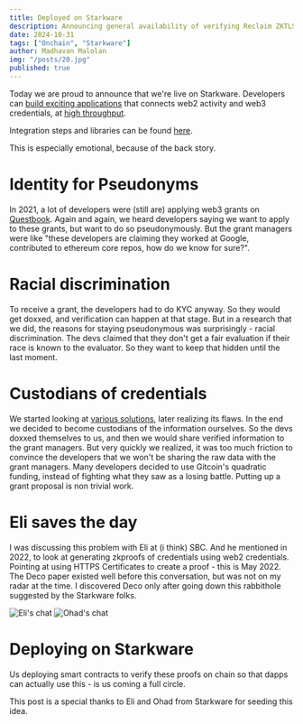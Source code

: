 ```yaml
---
title: Deployed on Starkware
description: Announcing general availability of verifying Reclaim ZKTLS on Starkware 
date: 2024-10-31
tags: ["Onchain", "Starkware"]
author: Madhavan Malolan
img: "/posts/20.jpg"
published: true
---
```


Today we are proud to announce that we're live on Starkware.  Developers can [build exciting applications](https://reclaimprotocol.org/blog/posts/zktls-rfps) that connects web2 activity and web3 credentials, at [high throughput](https://x.com/Starknet/status/1851499376142926005).

Integration steps and libraries can be found [here](https://github.com/reclaimprotocol/reclaim-starknet-sdk).

This is especially emotional, because of the back story.

# Identity for Pseudonyms
In 2021, a lot of developers were (still are) applying web3 grants on [Questbook](https://questbook.app). Again and again, we heard developers saying we want to apply to these grants, but want to do so pseudonymously. But the grant managers were like "these developers are claiming they worked at Google, contributed to ethereum core repos, how do we know for sure?". 

# Racial discrimination
To receive a grant, the developers had to do KYC anyway. So they would get doxxed, and verification can happen at that stage. 
But in a research that we did, the reasons for staying pseudonymous was surprisingly - racial discrimination. The devs claimed that they don't get a fair evaluation if their race is known to the evaluator. So they want to keep that hidden until the last moment. 

# Custodians of credentials
We started looking at [various solutions](https://mirror.xyz/madhavanmalolan.eth/274ZN3mmz6_TxHJJHMMhZ2ZRzSadhaFVTaNQjsG7oJk), later realizing its flaws. 
In the end we decided to become custodians of the information ourselves. So the devs doxxed themselves to us, and then we would share verified information to the grant managers. 
But very quickly we realized, it was too much friction to convince the developers that we won't be sharing the raw data with the grant managers. Many developers decided to use Gitcoin's quadratic funding, instead  of fighting what they saw as a losing battle. Putting up a grant proposal is non trivial work.

# Eli saves the day
I was discussing this problem with Eli at (i think) SBC. And he mentioned in 2022, to look at generating zkproofs of credentials using web2 credentials. Pointing at using HTTPS Certificates to create a proof - this is May 2022. The Deco paper existed well before this conversation, but was not on my radar at the time. I discovered Deco only after going down this rabbithole suggested by the Starkware folks. 

![Eli's chat](/blog/posts/starkware-special/eli.png)
![Ohad's chat](/blog/posts/starkware-special/ohad.png)


# Deploying on Starkware
Us deploying smart contracts to verify these proofs on chain so that dapps can actually use this - is us coming a full circle. 

This post is a special thanks to Eli and Ohad from Starkware for seeding this idea.